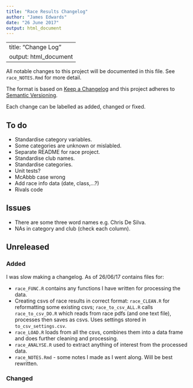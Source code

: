 ```yaml
---
title: "Race Results Changelog"
author: "James Edwards"
date: "26 June 2017"
output: html_document
---
```

---
title: "Change Log"
output: html_document
---

All notable changes to this project will be documented in this file. See `race_NOTES.Rmd` for more detail.

The format is based on [Keep a Changelog](http://keepachangelog.com/)
and this project adheres to [Semantic Versioning](http://semver.org/).

Each change can be labelled as added, changed or fixed.

## To do

* Standardise category variables.
* Some categories are unknown or mislabled.
* Separate README for race project.
* Standardise club names.
* Standardise categories.
* Unit tests?
* McAbbb case wrong
* Add race info data (date, class,...?)
* Rivals code

## Issues

* There are some three word names e.g. Chris De Silva.
* NAs in category and club (check each column).

## Unreleased

### Added
I was slow making a changelog. As of 26/06/17 contains files for:

* `race_FUNC.R` contains any functions I have written for processing the data.
* Creating csvs of race results in correct format: `race_CLEAN.R` for reformatting some existing csvs; `race_to_csv_ALL.R` calls `race_to_csv_DO.R` which reads from race pdfs (and one text file), processes then saves as csvs. Uses settings stored in `to_csv_settings.csv`.
* `race_LOAD.R` loads from all the csvs, combines them into a data frame and does further cleaning and processing.
* `race_ANALYSE.R` used to extract anything of interest from the processed data.
* `race_NOTES.Rmd` - some notes I made as I went along. Will be best rewritten.

### Changed




